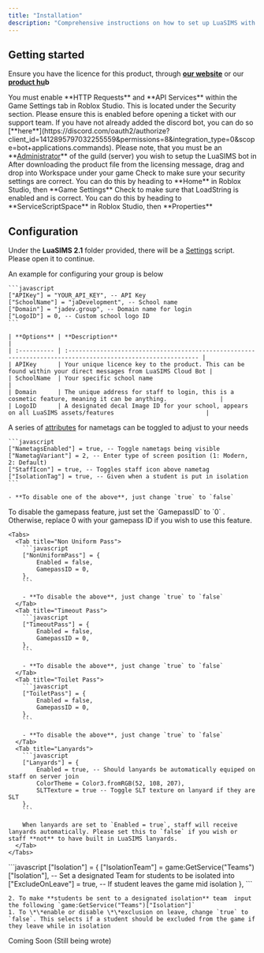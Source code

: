 ```yaml
---
title: "Installation"
description: "Comprehensive instructions on how to set up LuaSIMS with your game. Follow on for step by step details on how to achieve success in your installation."
---
```


## Getting started

<Icon icon="money-bill-simple-wave" /> Ensure you have the licence for this product, through [**our website**](https://jadevelopment.co.uk/products/jadevelopment-vision) or our [**product hu**](https://www.roblox.com/games/9435095450/Product-Hub)**b**

<Note>
  You must enable **HTTP Requests** and **API Services** within the Game Settings tab in Roblox Studio. This is located under the Security section. Please ensure this is enabled before opening a ticket with our support team.
</Note>

<Steps>
  <Step title="Add the LuaSIMS bot to your discord server">
    If you have not already added the discord bot, you can do so [**here**](https://discord.com/oauth2/authorize?client_id=1412895797032255559&permissions=8&integration_type=0&scope=bot+applications.commands). Please note, that you must be an **<u>Administrator</u>** of the guild (server) you wish to setup the LuaSIMS bot in
  </Step>
  <Step title="Place the file in workspace">
    After downloading the product file from the licensing message, drag and drop into Workspace under your game
  </Step>
  <Step title="Ensure HTTP requests/API services are enabled">
    Check to make sure your security settings are correct. You can do this by heading to **Home** in Roblox Studio, then **Game Settings**
  </Step>
  <Step title="Ensure LoadString is enabled">
    Check to make sure that LoadString is enabled and is correct. You can do this by heading to **ServiceScriptSpace** in Roblox Studio, then **Properties**
  </Step>
</Steps>

## Configuration

Under the **LuaSIMS 2.1** folder provided, there will be a <u>Settings</u> script. Please open it to continue.

<AccordionGroup>
  <Accordion title="Configure Group" icon="user-group">
    An example for configuring your group is below

    ```javascript
    ["APIKey"] = "YOUR_API_KEY", -- API Key 
    ["SchoolName"] = "jaDevelopment", -- School name
    ["Domain"] = "jadev.group", -- Domain name for login
    ["LogoID"] = 0, -- Custom school logo ID
    ```

    | **Options** | **Description**                                                                                              |
    | :---------- | :----------------------------------------------------------------------------------------------------------- |
    | APIKey      | Your unique licence key to the product. This can be found within your direct messages from LuaSIMS Cloud Bot |
    | SchoolName  | Your specific school name                                                                                    |
    | Domain      | The unique address for staff to login, this is a cosmetic feature, meaning it can be anything.               |
    | LogoID      | A designated decal Image ID for your school, appears on all LuaSIMS assets/features                          |
  </Accordion>
  <Accordion title="Nametags" icon="tags">
    A series of <u>attributes</u> for nametags can be toggled to adjust to your needs

    ```javascript
    ["NametagsEnabled"] = true, -- Toggle nametags being visible
    ["NametagVariant"] = 2, -- Enter type of screen position (1: Modern, 2: Default)
    ["StaffIcon"] = true, -- Toggles staff icon above nametag
    ["IsolationTag"] = true, -- Given when a student is put in isolation
    ```

    - **To disable one of the above**, just change `true` to `false`
  </Accordion>
  <Accordion title="Gamepasses and Lanyards" icon="passport">
    To disable the gamepass feature, just set the `GamepassID` to `0` . Otherwise, replace 0 with your gamepass ID if you wish to use this feature.

    <Tabs>
      <Tab title="Non Uniform Pass">
        ```javascript
        ["NonUniformPass"] = { 
        	Enabled = false, 
        	GamepassID = 0, 
        },
        ```

        - **To disable the above**, just change `true` to `false` 
      </Tab>
      <Tab title="Timeout Pass">
        ```javascript
        ["TimeoutPass"] = { 
        	Enabled = false, 
        	GamepassID = 0, 
        },
        ```

        - **To disable the above**, just change `true` to `false`
      </Tab>
      <Tab title="Toilet Pass">
        ```javascript
        ["ToiletPass"] = { 
        	Enabled = false, 
        	GamepassID = 0, 
        },
        ```

        - **To disable the above**, just change `true` to `false`
      </Tab>
      <Tab title="Lanyards">
        ```javascript
        ["Lanyards"] = {
        	Enabled = true, -- Should lanyards be automatically equiped on staff on server join
        	ColorTheme = Color3.fromRGB(52, 108, 207), 
        	SLTTexture = true -- Toggle SLT texture on lanyard if they are SLT
        },
        ```

        When lanyards are set to `Enabled = true`, staff will receive lanyards automatically. Please set this to `false` if you wish or staff **not** to have built in LuaSIMS lanyards.
      </Tab>
    </Tabs>
  </Accordion>
  <Accordion title="Isolation" icon="road-barrier">
    ```javascript
    ["Isolation"] = {
    	["IsolationTeam"] = game:GetService("Teams")["Isolation"], -- Set a designated Team for students to be isolated into
    	["ExcludeOnLeave"] = true, -- If student leaves the game mid isolation
    },
    ```

    2. To make **students be sent to a designated isolation** team  input the following `game:GetService("Teams")["Isolation"]`
    1. To \*\*enable or disable \*\*exclusion on leave, change `true` to `false`. This selects if a student should be excluded from the game if they leave while in isolation
  </Accordion>
  <Accordion title="Session Data" icon="timer">
    Coming Soon (Still being wrote)
  </Accordion>
</AccordionGroup>